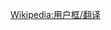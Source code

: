 {{Userbox
  |border-c = black
  |border-s = 1
  |id-c     = blue
  |id-s     = 12
  |id-fc    = gold
  |info-c   = white
  |info-s   = 10
  |info-fc  = black
  |id       = 金山词霸
  |info     = 这个用户使用'''[[金山词霸]]'''或词霸家族产品协助翻译。
}}<includeonly>[[Category:用金山词霸协助翻译的維基人|{{PAGENAME}}]]</includeonly><noinclude><div style="clear:both">[[Wikipedia:用户框/翻译]]</div></noinclude>